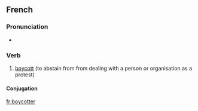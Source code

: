 ==French==

===Pronunciation===
* {{IPA|/bɔj.kɔ.te/}}

===Verb===
{{infl|fr|verb}}

# [[boycott]] (to abstain from from dealing with a person or organisation as a protest)

====Conjugation====
{{fr-conj-er|boycott|avoir}}
{{tbot entry|French|boycott|2007|December|fr}}

[[fr:boycotter]]